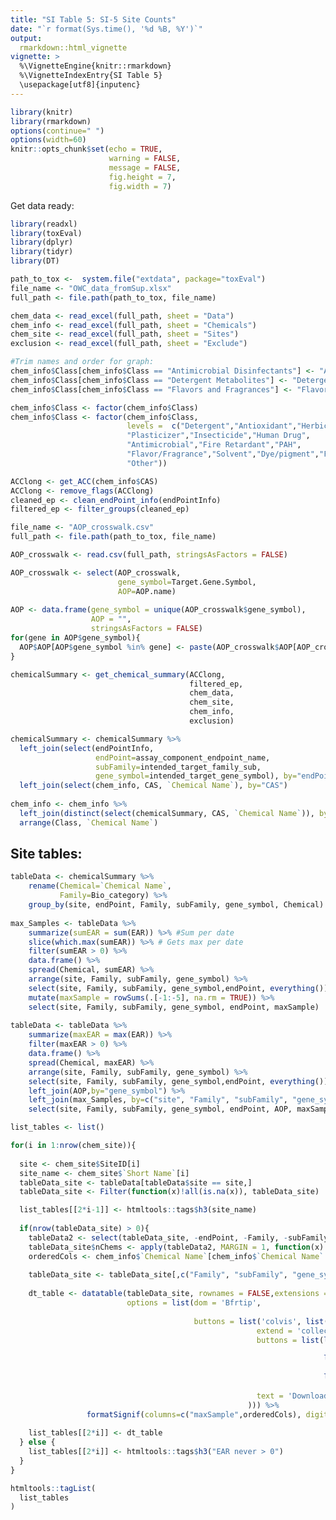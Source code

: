 ```yaml
---
title: "SI Table 5: SI-5 Site Counts"
date: "`r format(Sys.time(), '%d %B, %Y')`"
output: 
  rmarkdown::html_vignette
vignette: >
  %\VignetteEngine{knitr::rmarkdown}
  %\VignetteIndexEntry{SI Table 5}
  \usepackage[utf8]{inputenc}
---
```


<style type="text/css">
    div.datatables { height: auto !important;}
</style>

```r
library(knitr)
library(rmarkdown)
options(continue=" ")
options(width=60)
knitr::opts_chunk$set(echo = TRUE,
                      warning = FALSE,
                      message = FALSE,
                      fig.height = 7,
                      fig.width = 7)
```

Get data ready:


```r
library(readxl)
library(toxEval)
library(dplyr)
library(tidyr)
library(DT)

path_to_tox <-  system.file("extdata", package="toxEval")
file_name <- "OWC_data_fromSup.xlsx"
full_path <- file.path(path_to_tox, file_name)

chem_data <- read_excel(full_path, sheet = "Data")
chem_info <- read_excel(full_path, sheet = "Chemicals") 
chem_site <- read_excel(full_path, sheet = "Sites")
exclusion <- read_excel(full_path, sheet = "Exclude")

#Trim names and order for graph:
chem_info$Class[chem_info$Class == "Antimicrobial Disinfectants"] <- "Antimicrobial"
chem_info$Class[chem_info$Class == "Detergent Metabolites"] <- "Detergent"
chem_info$Class[chem_info$Class == "Flavors and Fragrances"] <- "Flavor/Fragrance"

chem_info$Class <- factor(chem_info$Class) 
chem_info$Class <- factor(chem_info$Class, 
                          levels =  c("Detergent","Antioxidant","Herbicide",
                          "Plasticizer","Insecticide","Human Drug",
                          "Antimicrobial","Fire Retardant","PAH",
                          "Flavor/Fragrance","Solvent","Dye/pigment","Fuel",
                          "Other"))

ACClong <- get_ACC(chem_info$CAS)
ACClong <- remove_flags(ACClong)
cleaned_ep <- clean_endPoint_info(endPointInfo)
filtered_ep <- filter_groups(cleaned_ep)

file_name <- "AOP_crosswalk.csv"
full_path <- file.path(path_to_tox, file_name)

AOP_crosswalk <- read.csv(full_path, stringsAsFactors = FALSE)

AOP_crosswalk <- select(AOP_crosswalk, 
                        gene_symbol=Target.Gene.Symbol, 
                        AOP=AOP.name)
  
AOP <- data.frame(gene_symbol = unique(AOP_crosswalk$gene_symbol),
                  AOP = "",
                  stringsAsFactors = FALSE)
for(gene in AOP$gene_symbol){
  AOP$AOP[AOP$gene_symbol %in% gene] <- paste(AOP_crosswalk$AOP[AOP_crosswalk$gene_symbol %in% gene],collapse = ", ")
}

chemicalSummary <- get_chemical_summary(ACClong,
                                        filtered_ep,
                                        chem_data, 
                                        chem_site, 
                                        chem_info,
                                        exclusion)

chemicalSummary <- chemicalSummary %>%
  left_join(select(endPointInfo, 
                   endPoint=assay_component_endpoint_name,
                   subFamily=intended_target_family_sub,
                   gene_symbol=intended_target_gene_symbol), by="endPoint") %>%
  left_join(select(chem_info, CAS, `Chemical Name`), by="CAS")
  
chem_info <- chem_info %>%
  left_join(distinct(select(chemicalSummary, CAS, `Chemical Name`)), by=c("CAS", "Chemical Name")) %>%
  arrange(Class, `Chemical Name`)


```

## Site tables:

```r

tableData <- chemicalSummary %>%
    rename(Chemical=`Chemical Name`,
           Family=Bio_category) %>%
    group_by(site, endPoint, Family, subFamily, gene_symbol, Chemical) 
    
max_Samples <- tableData %>%
    summarize(sumEAR = sum(EAR)) %>% #Sum per date
    slice(which.max(sumEAR)) %>% # Gets max per date
    filter(sumEAR > 0) %>%
    data.frame() %>%
    spread(Chemical, sumEAR) %>%
    arrange(site, Family, subFamily, gene_symbol) %>%
    select(site, Family, subFamily, gene_symbol,endPoint, everything()) %>%
    mutate(maxSample = rowSums(.[-1:-5], na.rm = TRUE)) %>%
    select(site, Family, subFamily, gene_symbol, endPoint, maxSample)
  
tableData <- tableData %>%
    summarize(maxEAR = max(EAR)) %>%
    filter(maxEAR > 0) %>%
    data.frame() %>%
    spread(Chemical, maxEAR) %>%
    arrange(site, Family, subFamily, gene_symbol) %>%
    select(site, Family, subFamily, gene_symbol,endPoint, everything()) %>%
    left_join(AOP,by="gene_symbol") %>%
    left_join(max_Samples, by=c("site", "Family", "subFamily", "gene_symbol","endPoint")) %>%
    select(site, Family, subFamily, gene_symbol, endPoint, AOP, maxSample, everything()) 

list_tables <- list()

for(i in 1:nrow(chem_site)){
  
  site <- chem_site$SiteID[i]
  site_name <- chem_site$`Short Name`[i]
  tableData_site <- tableData[tableData$site == site,]
  tableData_site <- Filter(function(x)!all(is.na(x)), tableData_site)

  list_tables[[2*i-1]] <- htmltools::tags$h3(site_name)
    
  if(nrow(tableData_site) > 0){
    tableData2 <- select(tableData_site, -endPoint, -Family, -subFamily, -gene_symbol, -AOP, -site, -maxSample)
    tableData_site$nChems <- apply(tableData2, MARGIN = 1, function(x) sum(x>0, na.rm = TRUE))
    orderedCols <- chem_info$`Chemical Name`[chem_info$`Chemical Name` %in% names(tableData_site)]
    
    tableData_site <- tableData_site[,c("Family", "subFamily", "gene_symbol", "endPoint","AOP", "maxSample", "nChems", orderedCols)] 
    
    dt_table <- datatable(tableData_site, rownames = FALSE,extensions = 'Buttons',
                          options = list(dom = 'Bfrtip',
                                         
                                         buttons = list('colvis', list(
                                                       extend = 'collection',
                                                       buttons = list(list(extend='csv',
                                                                           filename = 'siteTable'),
                                                                      list(extend='excel',
                                                                           filename = 'siteTable'),
                                                                      list(extend='pdf',
                                                                           filename= 'siteTable')),
                                                       text = 'Download')
                                                     ))) %>%
                 formatSignif(columns=c("maxSample",orderedCols), digits=3)  
    
    list_tables[[2*i]] <- dt_table
  } else {
    list_tables[[2*i]] <- htmltools::tags$h3("EAR never > 0")
  }
}


```


```r

htmltools::tagList(
  list_tables
)

```
